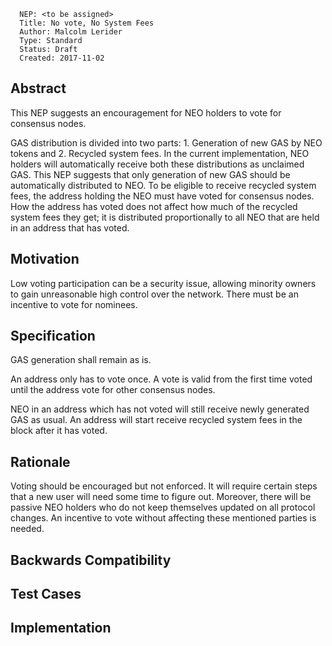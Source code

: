 <pre>
  NEP: <to be assigned>
  Title: No vote, No System Fees
  Author: Malcolm Lerider
  Type: Standard
  Status: Draft
  Created: 2017-11-02
</pre>

==Abstract==

This NEP suggests an encouragement for NEO holders to vote for consensus nodes. 

GAS distribution is divided into two parts: 1. Generation of new GAS by NEO tokens and 2. Recycled system fees. In the current implementation, NEO holders will automatically receive both these distributions as unclaimed GAS. This NEP suggests that only generation of new GAS should be automatically distributed to NEO. To be eligible to receive recycled system fees, the address holding the NEO must have voted for consensus nodes. How the address has voted does not affect how much of the recycled system fees they get; it is distributed proportionally to all NEO that are held in an address that has voted.

==Motivation==

Low voting participation can be a security issue, allowing minority owners to gain unreasonable high control over the network. There must be an incentive to vote for nominees.

==Specification==

GAS generation shall remain as is.

An address only has to vote once. A vote is valid from the first time voted until the address vote for other consensus nodes.

NEO in an address which has not voted will still receive newly generated GAS as usual. An address will start receive recycled system fees in the block after it has voted.

==Rationale==

Voting should be encouraged but not enforced. It will require certain steps that a new user will need some time to figure out. Moreover, there will be passive NEO holders who do not keep themselves updated on all protocol changes. An incentive to vote without affecting these mentioned parties is needed.

==Backwards Compatibility==


==Test Cases==


==Implementation==

